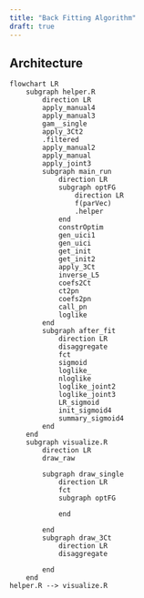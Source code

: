 ```yaml
---
title: "Back Fitting Algorithm"
draft: true
---
```


## Architecture

```mermaid
flowchart LR
    subgraph helper.R
        direction LR
        apply_manual4
        apply_manual3
        gam__single
        apply_3Ct2
        .filtered
        apply_manual2
        apply_manual
        apply_joint3
        subgraph main_run
            direction LR
            subgraph optFG 
                direction LR
                f(parVec)
                .helper
            end
            constrOptim
            gen_uici1
            gen_uici
            get_init
            get_init2
            apply_3Ct
            inverse_L5
            coefs2Ct
            ct2pn
            coefs2pn
            call_pn
            loglike
        end
        subgraph after_fit
            direction LR
            disaggregate
            fct
            sigmoid
            loglike_
            nloglike
            loglike_joint2
            loglike_joint3
            LR_sigmoid
            init_sigmoid4
            summary_sigmoid4
        end
    end
    subgraph visualize.R
        direction LR
        draw_raw
        
        subgraph draw_single
            direction LR
            fct
            subgraph optFG 
                
            end
            
        end
        subgraph draw_3Ct
            direction LR
            disaggregate
           
        end
    end
helper.R --> visualize.R
```
